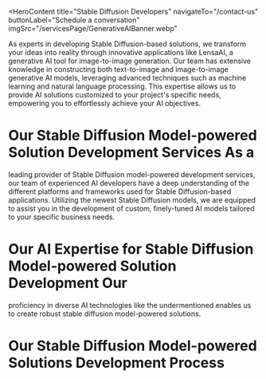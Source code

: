 <HeroContent
  title="Stable Diffusion Developers"
  navigateTo="/contact-us"
  buttonLabel="Schedule a conversation"
  imgSrc="/servicesPage/GenerativeAIBanner.webp"
>
  As experts in developing Stable Diffusion-based solutions, we transform your
  ideas into reality through innovative applications like LensaAI, a generative
  AI tool for image-to-image generation. Our team has extensive knowledge in
  constructing both text-to-image and image-to-image generative AI models,
  leveraging advanced techniques such as machine learning and natural language
  processing. This expertise allows us to provide AI solutions customized to
  your project's specific needs, empowering you to effortlessly achieve your AI
  objectives.
</HeroContent>

<ClientCompaniesComponent />

<CountUpAnimationContainer />

# Our Stable Diffusion Model-powered Solution Development Services As a

leading provider of Stable Diffusion model-powered development services, our
team of experienced AI developers have a deep understanding of the different
platforms and frameworks used for Stable Diffusion-based applications.
Utilizing the newest Stable Diffusion models, we are equipped to assist you in
the development of custom, finely-tuned AI models tailored to your specific
business needs.

<section className="grid grid-cols-2 gap-10 w-full py-16">
  <section className="w-full col-span-1 cursor-pointer">
    <ServiceCard
      service={{
        id: 1,
        image: "/servicesPage/CustomAipoweredMobileAppDevelopment.svg",
        title: "Custom Stable Diffusion Model-powered Solution Development",
        description:
          "We specialize in tailoring Stable Diffusion models and developing solutions to address your specific requirements, leveraging the latest frameworks and technologies. Our team of skilled professionals work closely with you during the entire development process to ensure a streamlined and seamless experience.",
        urlPath: "",
      }}
    />
  </section>
  <section className="w-full col-span-1 cursor-pointer">
    <ServiceCard
      service={{
        id: 2,
        image: "/servicesPage/ModelIntegrationandDeployment.svg",
        title: "Model Integration and Deployment",
        description:
          "We thoroughly assess and comprehend your needs to guarantee secure and efficient integration and deployment of the model. Our Stable Diffusion model integration and deployment service encompasses the entire process, from model selection and setup to integration, testing, and deployment.",
        urlPath: "",
      }}
    />
  </section>
  <section className="w-full col-span-1 cursor-pointer">
    <ServiceCard
      service={{
        id: 3,
        image: "/servicesPage/ConsultingandStrategyBuilding.svg",
        title: "Consulting and Strategy Building",
        description:
          "Our AI specialists can assist you in discovering applications for Stable Diffusion models within your field and help incorporate them into your system. We evaluate your requirements, pinpoint issues that can be addressed using Stable Diffusion models, and offer ongoing optimization recommendations after the deployment of the solution.",
        urlPath: "",
      }}
    />
  </section>
  <section className="w-full col-span-1 cursor-pointer">
    <ServiceCard
      service={{
        id: 4,
        image: "/servicesPage/Maintenanceandupgrade.svg",
        title: "Support and Maintenance",
        description:
          "Your stable diffusion model-powered solution can continue to perform at its best over the long term with the help of the ongoing technical support, upgrade, and maintenance services provided by our AI experts. These services will ensure your solution remains current and operates at an optimal level.",
        urlPath: "",
      }}
    />
  </section>
</section>

# Our AI Expertise for Stable Diffusion Model-powered Solution Development Our

proficiency in diverse AI technologies like the undermentioned enables us to
create robust stable diffusion model-powered solutions.

<section className="grid grid-cols-2 gap-10 w-full py-16">
  <section className="w-full col-span-1 cursor-pointer">
    <ServiceCard
      service={{
        id: 1,
        image: "/servicesPage/MachineLearningIntegration.svg",
        title: "Machine Learning",
        description:
          "Our developers, with their proficiency in various AI development services, can effortlessly implement machine learning techniques such as predictive analytics or natural language processing and deep learning to create solutions powered by stable diffusion models. These solutions can transform the collected text data into visual data.",
        urlPath: "",
      }}
    />
  </section>
  <section className="w-full col-span-1 cursor-pointer">
    <ServiceCard
      service={{
        id: 2,
        image: "/servicesPage/DefineModels.svg",
        title: "Fine tuning",
        description:
          "Adapting Stable Diffusion models to a specific task can be achieved through fine-tuning. This involves training the models on a smaller dataset, which is also referred to as transfer learning. This approach can help reduce the computational resources and data required to develop a high-performing model for a particular application.",
        urlPath: "",
      }}
    />
  </section>
  <section className="w-full col-span-1 cursor-pointer">
    <ServiceCard
      service={{
        id: 3,
        image: "/servicesPage/ChatbotIntegration.svg",
        title: "Deep Learning",
        description:
          "Adapting Stable Diffusion models to a specific task can be achieved through fine-tuning. This involves training the models on a smaller dataset, which is also referred to as transfer learning. This approach can help reduce the computational resources and data required to develop a high-performing model for a particular application.",
        urlPath: "",
      }}
    />
  </section>
  <section className="w-full col-span-1 cursor-pointer">
    <ServiceCard
      service={{
        id: 4,
        image: "/servicesPage/GenerativeAIDevelopment.svg",
        title: "Transfer Learning",
        description:
          "Adapting Stable Diffusion models to a specific task can be achieved through fine-tuning. This involves training the models on a smaller dataset, which is also referred to as transfer learning. This approach can help reduce the computational resources and data required to develop a high-performing model for a particular application.",
        urlPath: "",
      }}
    />
  </section>
</section>

# Our Stable Diffusion Model-powered Solutions Development Process

<section className="grid grid-cols-2 gap-10 w-full py-16">
  <section className="w-full col-span-1 cursor-pointer">
    <ServiceCard
      service={{
        id: 1,
        image: "/servicesPage/Problemdefinitionandrequirementsgathering.svg",
        title: "Problem Definition and Requirements Gathering",
        description:
          "The initial stage involves defining the problem that Stable diffusion aims to address and collecting requirements from stakeholders. This includes identifying the desired features, functionalities, and performance expectations.",
        urlPath: "",
      }}
    />
  </section>
  <section className="w-full col-span-1 cursor-pointer">
    <ServiceCard
      service={{
        id: 2,
        image: "/servicesPage/Designandplanning.svg",
        title: "Design and Planning",
        description:
          "The design and planning phase entails creating and organizing the Stable diffusion solution, including the structure and techniques that will be employed. This may necessitate conducting research, experimenting with different ideas, and evaluating various approaches to determine the optimal solution.",
        urlPath: "",
      }}
    />
  </section>
  <section className="w-full col-span-1 cursor-pointer">
    <ServiceCard
      service={{
        id: 3,
        image: "/servicesPage/Implementation.svg",
        title: "Implementation",
        description:
          "The design and planning phase entails creating and organizing the Stable diffusion solution, including the structure and techniques that will be employed. This may necessitate conducting research, experimenting with different ideas, and evaluating various approaches to determine the optimal solution.",
        urlPath: "",
      }}
    />
  </section>
  <section className="w-full col-span-1 cursor-pointer">
    <ServiceCard
      service={{
        id: 4,
        image: "/servicesPage/Testingandvalidation.svg",
        title: "Testing and Validation",
        description:
          "The Testing and Validation stage involves thoroughly evaluating the Stable diffusion solution to confirm that it is operating as anticipated. This process may entail establishing a dedicated testing environment, executing a series of test scenarios, and promptly addressing any problems that are discovered.",
        urlPath: "",
      }}
    />
  </section>
  <section className="w-full col-span-1 cursor-pointer">
    <ServiceCard
      service={{
        id: 5,
        image: "/servicesPage/Deployment1.svg",
        title: "Deployment",
        description:
          "The deployment phase entails integrating the Stable diffusion model into a live, operational environment, such as a server or cloud-based infrastructure. This may necessitate setting up and fine-tuning the system to ensure optimal performance, scalability, and security measures.",
        urlPath: "",
      }}
    />
  </section>
  <section className="w-full col-span-1 cursor-pointer">
    <ServiceCard
      service={{
        id: 6,
        image: "/servicesPage/Monitoringandmaintenance11.svg",
        title: "Monitoring and Maintenance",
        description:
          "The Monitoring and Maintenance stage involves closely observing the Stable diffusion solution in its operational environment to ensure it is performing as anticipated. This may include updating the system with new capabilities or enhancements, addressing any problems that emerge, and carrying out regular maintenance activities.",
        urlPath: "",
      }}
    />
  </section>
</section>
